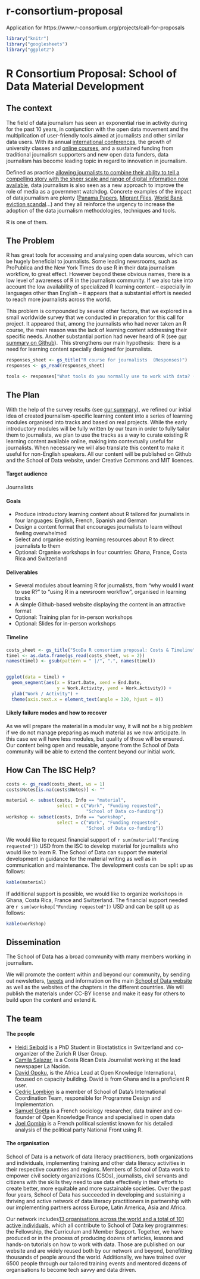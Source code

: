 # r-consortium-proposal
Application for https://www.r-consortium.org/projects/call-for-proposals

```r
library("knitr")
library("googlesheets")
library("ggplot2")
```



# R Consortium Proposal: School of Data Material Development

## The context

The field of data journalism has seen an exponential rise in activity during for the past 10 years, in conjunction with the open data movement and the multiplication of user-friendly tools aimed at journalists and other similar data users.  With its annual [international conferences](https://www.ire.org/nicar), the growth of university classes and [online courses](http://schoolofdata.org), and a sustained funding from traditional journalism supporters and new open data funders, data journalism has become leading topic in regard to innovation in journalism. 

Defined as practice [allowing journalists to combine their ability to tell a compelling story with the sheer scale and range of digital information now available](http://datajournalismhandbook.org/1.0/en/introduction_0.html), data journalism is also seen as a new approach to improve the role of media as a government watchdog. Concrete examples of the impact of datajournalism are plenty ([Panama Papers](https://panamapapers.icij.org/), [Migrant Files](www.themigrantsfiles.com), [World Bank eviction scandal](https://www.icij.org/project/world-bank)...) and they all reinforce the urgency to increase the adoption of the data journalism methodologies, techniques and tools. 

R is one of them.

## The Problem
R has great tools for accessing and analysing open data sources, which can be hugely beneficial to journalists. Some leading newsrooms, such as ProPublica and the New York Times do use R in their data journalism workflow, to great effect. However beyond these obvious names, there is a low level of awareness of R in the journalism community. If we also take into account the low availability of specialized R learning content -- especially in languages other than English -- it appears that a substantial effort is needed to reach more journalists across the world.

This problem is compounded by several other factors, that we explored in a small worldwide survey that we conducted in preparation for this call for project. It appeared that, among the journalists who had never taken an R course, the main reason was the lack of learning content addressing their specific needs. Another substantial portion had never heard of R (see [our summary on Github](https://github.com/school-of-data/r-consortium-proposal/blob/master/R%20course%20survey%20responses/R%20course%20survey%20responses.md)).  This strengthens our main hypothesis:  there is a need for learning content specially designed for journalists.

```r
responses_sheet <- gs_title("R course for journalists  (Responses)")
responses <- gs_read(responses_sheet)

tools <- responses["What tools do you normally use to work with data? (select all that apply)"]
```



## The Plan

With the help of the survey results (see [our summary](https://github.com/school-of-data/r-consortium-proposal/blob/master/R%20course%20survey%20responses/R%20course%20survey%20responses.md)), we refined our initial idea of created journalism-specific learning content into a series of learning modules organised into tracks and based on real projects.  While the early introductory modules will be fully written by our team in order to fully tailor them to journalists, we plan to use the tracks as a way to curate existing R learning content available online, making into contextually useful for journalists. When necessary we will also translate this content to make it useful for non-English speakers. All our content will be published on Github and the School of Data website, under Creative Commons and MIT licences.

#### Target audience
Journalists

#### Goals

- Produce introductory learning content about R tailored for journalists in four languages: English, French, Spanish and German
- Design a content format that encourages journalists to learn without feeling overwhelmed
- Select and organise existing learning resources about R to direct journalists to them
- Optional: Organise workshops in four countries: Ghana, France, Costa Rica and Switzerland

#### Deliverables

- Several modules about learning R for journalists, from "why would I want to use R?" to "using R in a newsroom workflow", organised in learning tracks
- A simple Github-based website displaying the content in an attractive format
- Optional: Training plan for in-person workshops
- Optional: Slides for in-person workshops


#### Timeline

```r
costs_sheet <- gs_title("ScoDa R consortium proposal: Costs & Timeline")
timel <- as.data.frame(gs_read(costs_sheet, ws = 2))
names(timel) <- gsub(pattern = " |/", ".", names(timel))


ggplot(data = timel) + 
  geom_segment(aes(x = Start.Date, xend = End.Date, 
                   y = Work.Activity, yend = Work.Activity)) +
  ylab("Work / Activity") + 
  theme(axis.text.x = element_text(angle = 320, hjust = 0))

```



#### Likely failure modes and how to recover
As we will prepare the material in a modular way, it will not be a big problem if we do not manage preparing as much material as we now anticipate. In this case we will have less modules, but quality of those will be ensured. Our content being open and reusable, anyone from the School of Data community will be able to extend the content beyond our initial work.


## How Can The ISC Help?

```r
costs <- gs_read(costs_sheet, ws = 1)
costs$Notes[is.na(costs$Notes)] <- ""

material <- subset(costs, Info == "material", 
                   select = c("Work", "Funding requested", 
                              "School of Data co-funding"))
workshop <- subset(costs, Info == "workshop",  
                   select = c("Work", "Funding requested", 
                              "School of Data co-funding"))
```

We would like to request financial support of `r sum(material["Funding requested"])` USD from the ISC to develop material for journalists who would like to learn R. 
The School of Data can support the material development in guidance for the material writing as well as in communication and maintenance.
The development costs can be split up as follows: 
```r
kable(material)
```


If additional support is possible, we would like to organize workshops in Ghana, Costa Rica, France and Switzerland. The financial support needed are 
`r sum(workshop["Funding requested"])` USD and can be split up as follows:
```r
kable(workshop)
```


## Dissemination

The School of Data has a broad community with many members working in journalism.

We will promote the content within and beyond our community, by sending out newsletters, [tweets](https://twitter.com/SchoolOfData) and information on the main [School of Data website](https://schoolofdata.org/) as well as the websites of the chapters in the different countries. We will publish the materials under CC-BY license and make it easy for others to build upon the content and extend it.

## The team

#### The people

- [Heidi Seibold](http://www.ebpi.uzh.ch/en/aboutus/departments/biostatistics/teambiostats/seibold.html) is a PhD Student in Biostatistics in Switzerland and co-organizer of the Zurich R User Group.
- [Camila Salazar](), is a Costa Rican Data Journalist working at the lead newspaper La Nación. 
- [David Opoku](), is the Africa Lead at Open Knowledge International, focused on capacity building. David is from Ghana and is a proficient R user.
- [Cedric Lombion](http://schoolofdata.org/team) is a member of School of Data's International Coordination Team, responsible for Programme Design and Implementation.
- [Samuel Goëta]() is a French sociology researcher, data trainer and co-founder of Open Knowledge France and specialised in open data
- [Joel Gombin]() is a French political scientist known for his detailed analysis of the political party National Front using R.

#### The organisation

School of Data is a network of data literacy practitioners, both organizations and individuals, implementing training and other data literacy activities in their respective countries and regions. Members of School of Data work to empower civil society organizations (CSOs), journalists, civil servants and citizens with the skills they need to use data effectively in their efforts to create better, more equitable and more sustainable societies. Over the past four years, School of Data has succeeded in developing and sustaining a thriving and active network of data literacy practitioners in partnership with our implementing partners across Europe, Latin America, Asia and Africa.

Our network includes[ 13 organisations across the world and a total of 101 active individuals](https://schoolofdata.carto.com/viz/20b9844e-7c7b-11e6-afd1-0e05a8b3e3d7/public_map), which all contribute to School of Data key programmes: the Fellowship, the Curriculum and Member Support. Together, we have produced or in the process of producing dozens of articles, lessons and hands-on tutorials on how to work with data. Those are published on our website and are widely reused both by our network and beyond, benefitting thousands of people around the world. Additionally, we have trained over 6500 people through our tailored training events and mentored dozens of organisations to become tech savvy and data driven.


